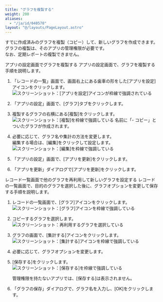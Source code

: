 ```yaml
---
title: "グラフを複製する"
weight: 200
aliases:
  - "/ja/id/040578"
layout: "@/layouts/PageLayout.astro"
---
```




すでに作成済みのグラフを複製（コピー）して、新しいグラフを作成できます。  
グラフの複製は、そのアプリの管理権限が必要です。  
なお、定期レポートの複製できません。

<Heading id="report_copy_report_10">アプリの設定画面でグラフを複製する</Heading>
アプリの設定画面で、グラフを複製する手順を説明します。

1. 「レコードの一覧」画面で、画面右上にある歯車の形をした[アプリを設定]アイコンをクリックします。  
   <Img src="/k/kintone/img/settings_new_icon.png" alt="スクリーンショット：[アプリを設定]アイコンが枠線で強調されている" />

1. 「アプリの設定」画面で、[グラフ]タブをクリックします。

1. 複製するグラフの右横にある[複製]をクリックします。
   <Img src="/k/kintone/img-ja/copy_report_02.png" alt="スクリーンショット：[複製]を枠線で強調している" />
  名前に「- コピー」とついたグラフが作成されます。

1. 必要に応じて、グラフ名や集計の方法を変更します。  
   編集する場合は、[編集]をクリックして設定します。
   <Img src="/k/kintone/img-ja/copy_report_03.png" alt="スクリーンショット：[編集]を枠線で強調している" />

1. 「アプリの設定」画面で、[アプリを更新]をクリックします。

1. 「アプリを更新」ダイアログで[アプリを更新]をクリックします。

<Heading id="report_copy_report_20">レコード一覧画面で他のグラフを再利用して新しいグラフを設定する</Heading>
レコードの一覧画面で、目的のグラフを選択した後に、グラフオプションを変更して保存する手順を説明します。

1. レコードの一覧画面で、[グラフ]アイコンをクリックします。  
   <Img src="/k/kintone/img-ja/set_report_04.png" alt="スクリーンショット：[グラフ]アイコンを枠線で強調している" />

1. コピーするグラフを選択します。  
   <Img src="/k/kintone/img-ja/copy_report_04.png" alt="スクリーンショット：再利用するグラフを選択している" />

1. グラフの画面で、[集計する]アイコンをクリックします。  
   <Img src="/k/kintone/img-ja/copy_report_05.png" alt="スクリーンショット：[集計する]アイコンを枠線で強調している" />

1. 必要に応じて、グラフオプションを変更します。

1. [保存する]をクリックします。
   <Img src="/k/kintone/img-ja/copy_report_06.png" alt="スクリーンショット：[保存する]を枠線で強調している" />

   <Note>

   管理権限を持たないアプリでは、[保存する]は表示されません。

   
   </Note>

1. 「グラフの保存」ダイアログで、グラフ名を入力し、[OK]をクリックします。
